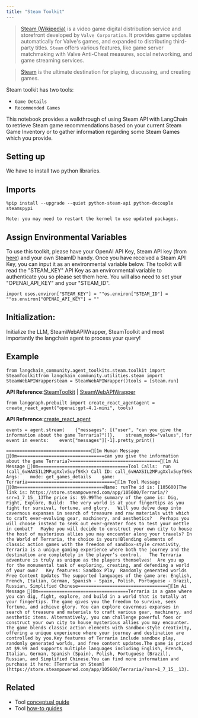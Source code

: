 ```yaml
---
title: "Steam Toolkit"
---
```


> [Steam (Wikipedia)](https://en.wikipedia.org/wiki/Steam_\(service\)) is a video game digital distribution service and storefront developed by `Valve Corporation`. It provides game updates automatically for Valve's games, and expanded to distributing third-party titles. `Steam` offers various features, like game server matchmaking with Valve Anti-Cheat measures, social networking, and game streaming services.

> [Steam](https://store.steampowered.com/about/) is the ultimate destination for playing, discussing, and creating games.

Steam toolkit has two tools:

* `Game Details`
* `Recommended Games`

This notebook provides a walkthrough of using Steam API with LangChain to retrieve Steam game recommendations based on your current Steam Game Inventory or to gather information regarding some Steam Games which you provide.

## Setting up

We have to install two python libraries.

## Imports

```
%pip install --upgrade --quiet python-steam-api python-decouple steamspypi
```

```
Note: you may need to restart the kernel to use updated packages.
```

## Assign Environmental Variables

To use this toolkit, please have your OpenAI API Key, Steam API key (from [here](https://steamcommunity.com/dev/apikey)) and your own SteamID handy. Once you have received a Steam API Key, you can input it as an environmental variable below. The toolkit will read the "STEAM\_KEY" API Key as an environmental variable to authenticate you so please set them here. You will also need to set your "OPENAI\_API\_KEY" and your "STEAM\_ID".

```
import osos.environ["STEAM_KEY"] = ""os.environ["STEAM_ID"] = ""os.environ["OPENAI_API_KEY"] = ""
```

## Initialization:

Initialize the LLM, SteamWebAPIWrapper, SteamToolkit and most importantly the langchain agent to process your query!

## Example

```
from langchain_community.agent_toolkits.steam.toolkit import SteamToolkitfrom langchain_community.utilities.steam import SteamWebAPIWrappersteam = SteamWebAPIWrapper()tools = [steam.run]
```

**API Reference:**[SteamToolkit](https://python.langchain.com/api_reference/community/agent_toolkits/langchain_community.agent_toolkits.steam.toolkit.SteamToolkit.html) | [SteamWebAPIWrapper](https://python.langchain.com/api_reference/community/utilities/langchain_community.utilities.steam.SteamWebAPIWrapper.html)

```
from langgraph.prebuilt import create_react_agentagent = create_react_agent("openai:gpt-4.1-mini", tools)
```

**API Reference:**[create\_react\_agent](https://langchain-ai.github.io/langgraph/reference/prebuilt/#langgraph.prebuilt.chat_agent_executor.create_react_agent)

```
events = agent.stream(    {"messages": [("user", "can you give the information about the game Terraria?")]},    stream_mode="values",)for event in events:    event["messages"][-1].pretty_print()
```

```
================================[1m Human Message [0m=================================can you give the information about the game Terraria?==================================[1m Ai Message [0m==================================Tool Calls:  run (call_6vHAXSIL2MPugXxlv5uyf9Xk) Call ID: call_6vHAXSIL2MPugXxlv5uyf9Xk  Args:    mode: get_games_details    game: Terraria=================================[1m Tool Message [0m=================================Name: runThe id is: [105600]The link is: https://store.steampowered.com/app/105600/Terraria/?snr=1_7_15__13The price is: $9.99The summary of the game is: Dig, Fight, Explore, Build:  The very world is at your fingertips as you fight for survival, fortune, and glory.   Will you delve deep into cavernous expanses in search of treasure and raw materials with which to craft ever-evolving gear, machinery, and aesthetics?   Perhaps you will choose instead to seek out ever-greater foes to test your mettle in combat?   Maybe you will decide to construct your own city to house the host of mysterious allies you may encounter along your travels? In the World of Terraria, the choice is yours!Blending elements of classic action games with the freedom of sandbox-style creativity, Terraria is a unique gaming experience where both the journey and the destination are completely in the player’s control.   The Terraria adventure is truly as unique as the players themselves!  Are you up for the monumental task of exploring, creating, and defending a world of your own?   Key features: Sandbox Play  Randomly generated worlds Free Content Updates The supported languages of the game are: English, French, Italian, German, Spanish - Spain, Polish, Portuguese - Brazil, Russian, Simplified Chinese==================================[1m Ai Message [0m==================================Terraria is a game where you can dig, fight, explore, and build in a world that is totally at your fingertips. The game gives you the freedom to survive, seek fortune, and achieve glory. You can explore cavernous expanses in search of treasure and materials to craft various gear, machinery, and aesthetic items. Alternatively, you can challenge powerful foes or construct your own city to house mysterious allies you may encounter. The game blends classic action elements with sandbox-style creativity, offering a unique experience where your journey and destination are controlled by you.Key features of Terraria include sandbox play, randomly generated worlds, and free content updates.The game is priced at $9.99 and supports multiple languages including English, French, Italian, German, Spanish (Spain), Polish, Portuguese (Brazil), Russian, and Simplified Chinese.You can find more information and purchase it here: [Terraria on Steam](https://store.steampowered.com/app/105600/Terraria/?snr=1_7_15__13).
```

## Related

* Tool [conceptual guide](/src/oss/concepts/tools)
* Tool [how-to guides](/src/oss/how_to/#tools)
